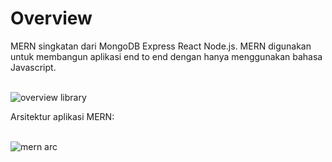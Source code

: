 # Overview


MERN singkatan dari MongoDB Express React Node.js. MERN digunakan untuk membangun aplikasi end to end dengan hanya menggunakan bahasa Javascript.

<br />
<Image src={headerImage} alt='overview library' className='w-full h-96 object-cover' />

Arsitektur aplikasi MERN:

<br />
<Image src={MernArcImage} alt='mern arc' />
